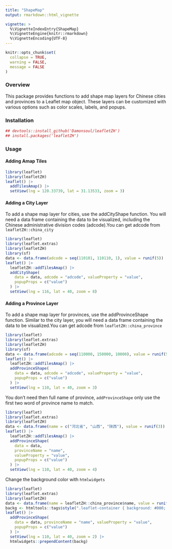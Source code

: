 ```yaml
---
title: "ShapeMap"
output: rmarkdown::html_vignette

vignette: >
  %\VignetteIndexEntry{ShapeMap}
  %\VignetteEngine{knitr::rmarkdown}
  %\VignetteEncoding{UTF-8}
---
```


```r
knitr::opts_chunk$set(
  collapse = TRUE,
  warning = FALSE,
  message = FALSE
)
```

### Overview

This package provides functions to add shape map layers for Chinese cities and provinces to a Leaflet map object. These layers can be customized with various options such as color scales, labels, and popups.

### Installation

```r
## devtools::install_github('Damonsoul/leafletZH')
## install.packages('leafletZH')
```

### Usage

#### Adding Amap Tiles

```r
library(leaflet)
library(leafletZH)
leaflet() |>
  addTilesAmap() |>
  setView(lng = 120.33739, lat = 31.13533, zoom = 3)
```

#### Adding a City Layer

To add a shape map layer for cities, use the addCityShape function. You will need a data frame containing the data to be visualized, including the Chinese administrative division codes (adcode).You can get adcode from `leafletZH::china_city`

```r
library(leaflet)
library(leaflet.extras)
library(leafletZH)
library(sf)
data <- data.frame(adcode = seq(110101, 110110, 1), value = runif(5))
leaflet() |>
  leafletZH::addTilesAmap() |>
  addCityShape(
    data = data, adcode = "adcode", valueProperty = "value",
    popupProps = c("value")
  ) |>
  setView(lng = 116, lat = 40, zoom = 8)
```

#### Adding a Province Layer

To add a shape map layer for provinces, use the addProvinceShape function. Similar to the city layer, you will need a data frame containing the data to be visualized.You can get adcode from `leafletZH::china_province`



```r
library(leaflet)
library(leaflet.extras)
library(leafletZH)
library(sf)
data <- data.frame(adcode = seq(110000, 150000, 10000), value = runif(5))
leaflet() |>
  leafletZH::addTilesAmap() |>
  addProvinceShape(
    data = data, adcode = "adcode", valueProperty = "value",
    popupProps = c("value")
  ) |>
  setView(lng = 110, lat = 40, zoom = 3)
```

You don't need then full name of province, `addProvinceShape` only use the first two word of province name to match.

```r
library(leaflet)
library(leaflet.extras)
library(leafletZH)
data <- data.frame(name = c("河北省", "山西", "陕西"), value = runif(3))
leaflet() |>
  leafletZH::addTilesAmap() |>
  addProvinceShape(
    data = data,
    provinceName = "name",
    valueProperty = "value",
    popupProps = c("value")
  ) |>
  setView(lng = 110, lat = 40, zoom = 4)
```

Change the background color with `htmlwidgets`

```r
library(leaflet)
library(leaflet.extras)
library(leafletZH)
data <- data.frame(name = leafletZH::china_province$name, value = runif(34))
backg <- htmltools::tags$style(".leaflet-container { background: #000; }")
leaflet() |>
  addProvinceShape(
    data = data, provinceName = "name", valueProperty = "value",
    popupProps = c("value")
  ) |>
  setView(lng = 110, lat = 40, zoom = 2) |>
  htmlwidgets::prependContent(backg)
```
